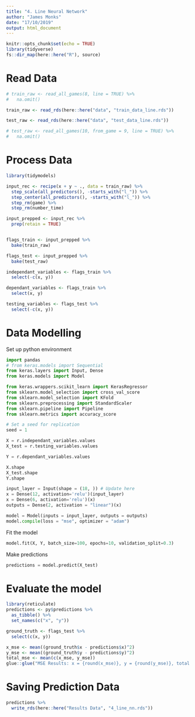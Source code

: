 ```yaml
---
title: "4. Line Neural Network"
author: "James Monks"
date: "17/10/2019"
output: html_document
---
```


```r
knitr::opts_chunk$set(echo = TRUE)
library(tidyverse)
fs::dir_map(here::here("R"), source)
```

# Read Data
```r
# train_raw <- read_all_games(8, line = TRUE) %>%
#   na.omit()

train_raw <- read_rds(here::here("data", "train_data_line.rds"))

test_raw <- read_rds(here::here("data", "test_data_line.rds"))

# test_raw <- read_all_games(10, from_game = 9, line = TRUE) %>%
#   na.omit()
```

# Process Data
```r
library(tidymodels)

input_rec <- recipe(x + y ~ ., data = train_raw) %>% 
  step_scale(all_predictors(), -starts_with("l_")) %>% 
  step_center(all_predictors(), -starts_with("l_")) %>% 
  step_rm(game) %>% 
  step_rm(number_time)

input_prepped <- input_rec %>% 
  prep(retain = TRUE)


flags_train <- input_prepped %>% 
  bake(train_raw)

flags_test <- input_prepped %>% 
  bake(test_raw)

independant_variables <- flags_train %>% 
  select(-c(x, y))

dependant_variables <- flags_train %>% 
  select(x, y)

testing_variables <- flags_test %>% 
  select(-c(x, y))
```



# Data Modelling
Set up python environment

```python
import pandas
# from keras.models import Sequential
from keras.layers import Input, Dense
from keras.models import Model

from keras.wrappers.scikit_learn import KerasRegressor
from sklearn.model_selection import cross_val_score
from sklearn.model_selection import KFold
from sklearn.preprocessing import StandardScaler
from sklearn.pipeline import Pipeline
from sklearn.metrics import accuracy_score

# Set a seed for replication
seed = 1
```


```python
X = r.independant_variables.values
X_test = r.testing_variables.values

Y = r.dependant_variables.values
```

```python
X.shape
X_test.shape
Y.shape
```


```python
input_layer = Input(shape = (18, )) # Update here
x = Dense(12, activation='relu')(input_layer)
x = Dense(6, activation='relu')(x)
outputs = Dense(2, activation = "linear")(x)

model = Model(inputs = input_layer, outputs = outputs)
model.compile(loss = "mse", optimizer = "adam")

```

Fit the model
```python
model.fit(X, Y, batch_size=100, epochs=10, validation_split=0.3)
```

Make predictions
```python
predictions = model.predict(X_test)
```


# Evaluate the model
```r
library(reticulate)
predictions <- py$predictions %>% 
  as_tibble() %>% 
  set_names(c("x", "y"))

ground_truth <- flags_test %>% 
  select(c(x, y))

x_mse <- mean((ground_truth$x - predictions$x)^2)
y_mse <- mean((ground_truth$y - predictions$y)^2)
total_mse <- mean(c(x_mse, y_mse))
glue::glue("MSE Results: x = {round(x_mse)}, y = {round(y_mse)}, total = {round(total_mse)}")
```

# Saving Prediction Data
```r
predictions %>% 
  write_rds(here::here("Results Data", "4_line_nn.rds"))
```